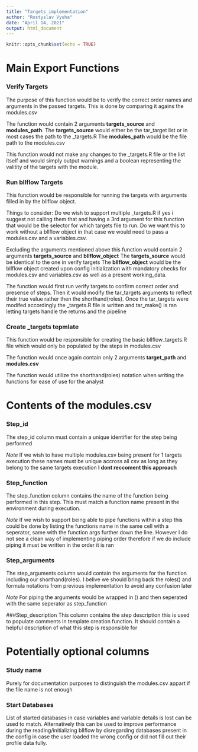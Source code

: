 ```yaml
---
title: "Targets_implementation"
author: "Rostyslav Vyuha"
date: "April 14, 2021"
output: html_document
---
```


```r
knitr::opts_chunk$set(echo = TRUE)
```

# Main Export Functions
### Verify Targets
The purpose of this function would be to verify the correct order names and arguments in the passed targets.
This is done by comparing it agains the modules.csv

The function would contain 2 arguments **targets_source** and **modules_path**.
The **targets_source** would either be the tar_target list or in most cases the path to the _targets.R
The **modules_path** would be the file path to the modules.csv

This function would not make any changes to the _targets.R file or the list itself
and would simply output warnings and a boolean representing the valitity of the targets with the module.

### Run bllflow Targets
This function would be responsible for running the targets with arguments filled in by the bllflow object.

Things to consider:
  Do we wish to support multiple _targets.R if yes i suggest not calling them that and having a 3rd argument for this function that would be the selector for which targets file to run.
  Do we want this to work without a bllflow object in that case we would need to pass a modules.csv and a variables.csv.

Excluding the arguments mentioned above this function would contain 2 arguments **targets_source** and **bllflow_object**
The **targets_source** would be identical to the one in verify targets
The **bllflow_object** would be the bllflow object created upon config initialization with mandatory checks for modules.csv and variables.csv as well as a present working_data.

The function would first run verify targets to confirm correct order and presense of steps. Then it would modify the tar_targets arguments to reflect their true value rather then the shorthand(roles).
Once the tar_targets were modifed accordingly the _targets.R file is written and tar_make() is ran letting targets handle the returns and the pipeline

### Create _targets tepmlate
This function would be responsible for creating the basic bllflow_targets.R file which would only be populated by the steps in modules.csv

The function would once again contain only 2 arguments **target_path** and **modules.csv**

The function would utilize the shorthand(roles) notation when writing the functions for ease of use for the analyst

# Contents of the modules.csv

### Step_id
The step_id column must contain a unique identifier for the step being performed

*Note* If we wish to have multiple modules.csv being present for 1 targets execution these names must be unique accross all csv as long as they belong to the same targets execution **I dont reccoment this approach**

### Step_function
The step_function column contains the name of the function being performed in this step. This must match a function name present in the environment during execution.

*Note* If we wish to support being able to pipe functions within a step this could be done by listing the functions name in the same cell with a seperator, same with the function args further down the line. However I do not see a clean way of implementing piping order therefore if we do include piping it must be written in the order it is ran

### Step_arguments
The step_arguments column would contain the arguments for the function including our shorthand(roles). I belive we should bring back the roles() and formula notations from previous implementation to avoid any confusion later

*Note* For piping the arguments would be wrapped in () and then seperated with the same seperator as step_function

###Step_description
This column contains the step description this is used to populate comments in template creation function. It should contain a helpful description of what this step is responsible for

# Potentially optional columns

### Study name
Purely for documentation purposes to distinguish the modules.csv appart if the file name is not enough

### Start Databases
List of started databases in case variables and variable details is lost can be used to match. Alternatively this can be used to improve performance during the reading/initializing bllflow by disregarding databases present in the config in case the user loaded the wrong config or did not fill out their profile data fully.

